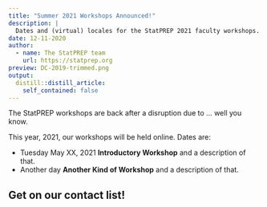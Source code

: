 ```yaml
---
title: "Summer 2021 Workshops Announced!"
description: |
  Dates and (virtual) locales for the StatPREP 2021 faculty workshops.
date: 12-11-2020
author:
  - name: The StatPREP team 
    url: https://statprep.org
preview: DC-2019-trimmed.png
output:
  distill::distill_article:
    self_contained: false
---
```



The StatPREP workshops are back after a disruption due to ... well you know.

This year, 2021, our workshops will be held online. Dates are:

* Tuesday May XX, 2021 **Introductory Workshop** and a description of that.
* Another day **Another Kind of Workshop** and a description of that.


## Get on our contact list!

